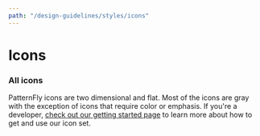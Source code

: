 ```yaml
---
path: "/design-guidelines/styles/icons"
---
```

# Icons

### All icons
PatternFly icons are two dimensional and flat. Most of the icons are gray with the exception of icons that require color or emphasis. If you're a developer, [check out our getting started page](/get-started/developers#using-styles) to learn more about how to get and use our icon set.

<Icons />